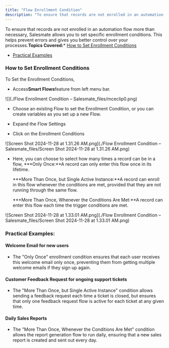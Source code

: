 ```yaml
---
title: "Flow Enrollment Condition"
description: "To ensure that records are not enrolled in an automation flow more than necessary, Salesmate allows you to set specific enrollment conditions. This he..."
---
```


To ensure that records are not enrolled in an automation flow more than necessary, Salesmate allows you to set specific enrollment conditions. This helps prevent errors and gives you better control over your processes.**Topics Covered:***   [How to Set Enrollment Conditions](https://support.salesmate.io/hc/en-us/articles/36752140029209-Flow-Enrollment-Condition#h_01J7FS52CE66MM950605CYD8R8)

*   [Practical Examples](https://support.salesmate.io/hc/en-us/articles/36752140029209-Flow-Enrollment-Condition#h_01J7FWPX5ZYSVHKP3VW8E4K5C7)


### How to Set Enrollment Conditions

To Set the Enrollment Conditions,


*   Access**Smart Flows**feature from left menu bar.

![](./Flow Enrollment Condition – Salesmate_files/mceclip0.png)


*   Choose an existing Flow to set the Enrollment Condition, or you can create variables as you set up a new Flow.

*   Expand the Flow Settings

*   Click on the Enrollment Conditions

![Screen Shot 2024-11-28 at 1.31.26 AM.png](./Flow Enrollment Condition – Salesmate_files/Screen Shot 2024-11-28 at 1.31.26 AM.png)


*   Here, you can choose to select how many times a record can be in a flow,
    ***Only Once:**A record can only enter this flow once in its lifetime.

    ***More Than Once, but Single Active Instance:**A record can enroll in this flow whenever the conditions are met, provided that they are not running through the same flow.

    ***More Than Once, Whenever the Conditions Are Met:**A record can enter this flow each time the trigger conditions are met.


![Screen Shot 2024-11-28 at 1.33.01 AM.png](./Flow Enrollment Condition – Salesmate_files/Screen Shot 2024-11-28 at 1.33.01 AM.png)


### Practical Examples:


#### Welcome Email for new users


*   The "Only Once" enrollment condition ensures that each user receives this welcome email only once, preventing them from getting multiple welcome emails if they sign up again.


#### Customer Feedback Request for ongoing support tickets


*   The "More Than Once, but Single Active Instance" condition allows sending a feedback request each time a ticket is closed, but ensures that only one feedback request flow is active for each ticket at any given time.


#### Daily Sales Reports


*   The "More Than Once, Whenever the Conditions Are Met" condition allows the report generation flow to run daily, ensuring that a new sales report is created and sent out every day.
